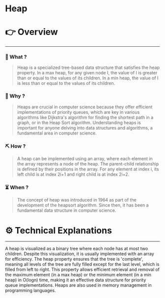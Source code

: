 # Heap


# 👉 Overview

---

### 👀 What ?

> Heap is a specialized tree-based data structure that satisfies the heap property. In a max heap, for any given node I, the value of I is greater than or equal to the values of its children. In a min heap, the value of I is less than or equal to the values of its children.
> 

### 🧐 Why ?

> Heaps are crucial in computer science because they offer efficient implementations of priority queues, which are key in various algorithms like Dijkstra's algorithm for finding the shortest path in a graph, or in the Heap Sort algorithm. Understanding heaps is important for anyone delving into data structures and algorithms, a fundamental area in computer science.
> 

### ⛏️ How ?

> A heap can be implemented using an array, where each element in the array represents a node of the heap. The parent-child relationship is defined by their positions in the array. For any element at index i, its left child is at index 2i+1 and right child is at index 2i+2.
> 

### ⏳ When ?

> The concept of heap was introduced in 1964 as part of the development of the heapsort algorithm. Since then, it has been a fundamental data structure in computer science.
> 

# ⚙️ Technical Explanations

---

A heap is visualized as a binary tree where each node has at most two children. Despite this visualization, it is usually implemented with an array for efficiency. The heap property ensures that the tree is 'complete', meaning all levels of the tree are fully filled except for the last level, which is filled from left to right. This property allows efficient retrieval and removal of the maximum element (in a max heap) or the minimum element (in a min heap) in O(logn) time, making it an effective data structure for priority queue implementations. Heaps are also used in memory management in programming languages.
